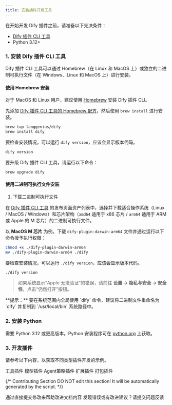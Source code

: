 ```yaml
---
title: 安装插件开发工具
---
```


在开始开发 Dify 插件之前，请准备以下先决条件：
* [Dify 插件 CLI 工具](https://github.com/langgenius/dify-plugin-daemon?tab=readme-ov-file#cli)
* Python 3.12+

### **1. 安装 Dify 插件 CLI 工具**

Dify 插件 CLI 工具可以通过 Homebrew（在 Linux 和 MacOS 上）或独立的二进制可执行文件（在 Windows、Linux 和 MacOS 上）进行安装。

#### 使用 Homebrew 安装

对于 MacOS 和 Linux 用户，建议使用 [Homebrew](https://brew.sh/) 安装 Dify 插件 CLI。

先添加 [Dify 插件 CLI 工具的 Homebrew 配方](https://github.com/langgenius/homebrew-dify)，然后使用 `brew install` 进行安装。

```bash
brew tap langgenius/dify
brew install dify
```

要检查安装情况，可以运行 `dify version`，应该会显示版本代码。
```bash
dify version
```

要升级 Dify 插件 CLI 工具，请运行以下命令：

```bash
brew upgrade dify
```

#### 使用二进制可执行文件安装

1. 下载二进制可执行文件

在 [Dify 插件 CLI 工具](https://github.com/langgenius/dify-plugin-daemon/releases) 的发布页面资产列表中，选择并下载适合操作系统（Linux / MacOS / Windows）和芯片架构（`amd64` 适用于 x86 芯片 / `arm64` 适用于 ARM 或 Apple 的 M 芯片）的二进制可执行文件。

以 **MacOS M 芯片** 为例。下载 `dify-plugin-darwin-arm64` 文件并通过运行以下命令授予执行权限：
```bash
chmod +x ./dify-plugin-darwin-arm64
mv ./dify-plugin-darwin-arm64 ./dify
```

要检查安装情况，可以运行 `./dify version`，应该会显示版本代码。
```bash
./dify version
```

> 如果系统显示“Apple 无法验证”的错误，请前往 **设置 → 隐私与安全 → 安全性**，点击“仍然打开”按钮。

<Info>
    **提示：**
    要在系统范围内全局使用 `dify` 命令，建议将二进制文件重命名为 `dify` 并复制到 `/usr/local/bin` 系统路径中。
</Info>

### **2. 安装 Python**

需要 Python 3.12 或更高版本。Python 安装程序可在 [python.org](https://www.python.org/downloads/) 上获取。

### **3. 开发插件**

请参考以下内容，以获取不同类型插件开发的示例。

<Card title="tool-plugin" icon="link" href="tool-plugin">
  工具插件
</Card>

<Card title="model-plugin" icon="link" href="model-plugin/">
  模型插件
</Card>

<Card title="agent-strategy-plugin" icon="link" href="agent-strategy-plugin">
  Agent策略插件
</Card>

<Card title="extension-plugin" icon="link" href="extension-plugin">
  扩展插件
</Card>

<Card title="bundle" icon="link" href="bundle">
  打包插件
</Card>

{/*
Contributing Section
DO NOT edit this section!
It will be automatically generated by the script.
*/}

<CardGroup cols="2">
    <Card
        title="编辑此页面"
        icon="pen-to-square"
        href="https://github.com/langgenius/dify-docs-mintlify/edit/main/zh-hans/plugins/quick-start/develop-plugins/initialize-development-tools.mdx"
    >
        通过直接提交修改来帮助改进文档内容
    </Card>
    <Card
        title="提交问题"
        icon="github"
        href="https://github.com/langgenius/dify-docs-mintlify/issues/new?title=文档问题%3A%20alize-development-to&body=%23%23%20问题描述%0A%3C%21--%20请简要描述您发现的问题%20--%3E%0A%0A%23%23%20页面链接%0Ahttps%3A%2F%2Fgithub.com%2Flanggenius%2Fdify-docs-mintlify%2Fblob%2Fmain%2Fzh-hans/plugins/quick-start/develop-plugins%2Finitialize-development-tools.mdx%0A%0A%23%23%20建议修改%0A%3C%21--%20如果有具体的修改建议，请在此说明%20--%3E%0A%0A%3C%21--%20感谢您对文档质量的关注！%20--%3E"
    >
        发现错误或有改进建议？请提交问题反馈
    </Card>
</CardGroup>

